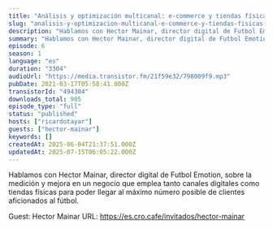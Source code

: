 ```yaml
---
title: "Análisis y optimización multicanal: e-commerce y tiendas físicas con un objetivo común, con Hector Mainar"
slug: "analisis-y-optimizacion-multicanal-e-commerce-y-tiendas-fisicas-con-un-objetivo-comun-con-hector-mainar"
description: "Hablamos con Hector Mainar, director digital de Futbol Emotion, sobre la medición y mejora en un negocio que emplea tanto canales digitales como tiendas físicas para poder llegar al máximo número posible de clientes aficionados al fútbol.\n\nGuest: Hector Mainar\nURL: https://es.cro.cafe/invitados/hector-mainar"
summary: "Hablamos con Hector Mainar, director digital de Futbol Emotion, sobre la medición y mejora en un negocio que emplea tanto canales digitales como tiendas físicas para poder llegar al máximo número posible de clientes aficionados al fútbol."
episode: 6
season: 1
language: "es"
duration: "3304"
audioUrl: "https://media.transistor.fm/21f59e32/798009f9.mp3"
pubDate: 2021-03-17T05:58:41.000Z
transistorId: "494304"
downloads_total: 905
episode_type: "full"
status: "published"
hosts: ["ricardotayar"]
guests: ["hector-mainar"]
keywords: []
createdAt: 2025-06-04T21:37:51.000Z
updatedAt: 2025-07-15T06:05:22.000Z
---
```


Hablamos con Hector Mainar, director digital de Futbol Emotion, sobre la medición y mejora en un negocio que emplea tanto canales digitales como tiendas físicas para poder llegar al máximo número posible de clientes aficionados al fútbol.

Guest: Hector Mainar
URL: https://es.cro.cafe/invitados/hector-mainar
